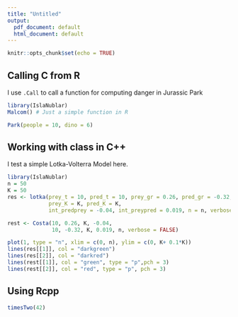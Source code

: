 ```yaml
---
title: "Untitled"
output:
  pdf_document: default
  html_document: default
---
```


```r
knitr::opts_chunk$set(echo = TRUE)
```

## Calling C from R

I use `.Call` to call a function for computing danger in Jurassic Park

```r
library(IslaNublar)
Malcom() # Just a simple function in R

Park(people = 10, dino = 6)
```

## Working with class in C++

I test a simple Lotka-Volterra Model here.

```r
library(IslaNublar)
n = 50
K = 50
res <- lotka(prey_t = 10, pred_t = 10, prey_gr = 0.26, pred_gr = -0.32,
             prey_K = K, pred_K = K, 
             int_predprey = -0.04, int_preypred = 0.019, n = n, verbose = FALSE)

rest <- Costa(10, 0.26, K, -0.04,
              10, -0.32, K, 0.019, n, verbose = FALSE)

plot(1, type = "n", xlim = c(0, n), ylim = c(0, K+ 0.1*K))
lines(res[[1]], col = "darkgreen")
lines(res[[2]], col = "darkred")
lines(rest[[1]], col = "green", type = "p",pch = 3)
lines(rest[[2]], col = "red", type = "p", pch = 3)
```
## Using Rcpp

```r
timesTwo(42)
```

